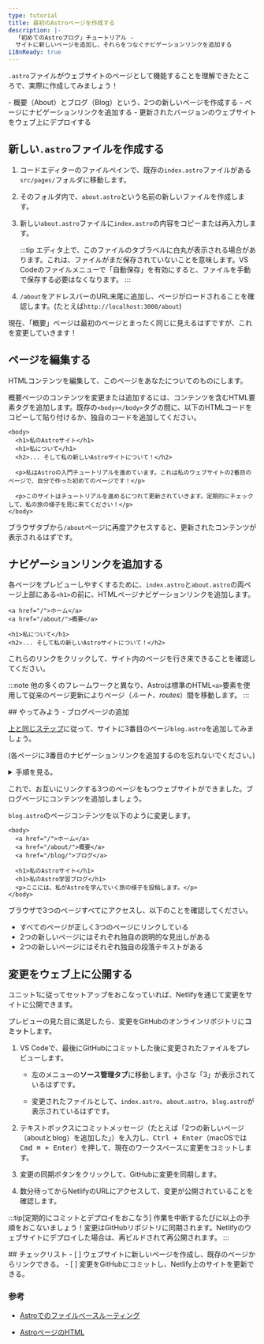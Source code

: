 ```yaml
---
type: tutorial
title: 最初のAstroページを作成する
description: |-
  「初めてのAstroブログ」チュートリアル -
  サイトに新しいページを追加し、それらをつなぐナビゲーションリンクを追加する
i18nReady: true
---
```



`.astro`ファイルがウェブサイトのページとして機能することを理解できたところで、実際に作成してみましょう！

<PreCheck>
  - 概要（About）とブログ（Blog）という、2つの新しいページを作成する
  - ページにナビゲーションリンクを追加する
  - 更新されたバージョンのウェブサイトをウェブ上にデプロイする
</PreCheck>

## 新しい`.astro`ファイルを作成する

1. コードエディターのファイルペインで、既存の`index.astro`ファイルがある`src/pages/`フォルダに移動します。

2. そのフォルダ内で、`about.astro`という名前の新しいファイルを作成します。

3. 新しい`about.astro`ファイルに`index.astro`の内容をコピーまたは再入力します。

    :::tip
    エディタ上で、このファイルのタブラベルに白丸が表示される場合があります。これは、ファイルがまだ保存されていないことを意味します。VS Codeのファイルメニューで「自動保存」を有効にすると、ファイルを手動で保存する必要はなくなります。
    :::

4. `/about`をアドレスバーのURL末尾に追加し、ページがロードされることを確認します。(たとえば`http://localhost:3000/about`)

現在、「概要」ページは最初のページとまったく同じに見えるはずですが、これを変更していきます！

## ページを編集する

HTMLコンテンツを編集して、このページをあなたについてのものにします。

概要ページのコンテンツを変更または追加するには、コンテンツを含むHTML要素タグを追加します。既存の`<body></body>`タグの間に、以下のHTMLコードをコピーして貼り付けるか、独自のコードを追加してください。

```astro title="src/pages/about.astro" ins={3-8} del={2}
<body>
  <h1>私のAstroサイト</h1>
  <h1>私について</h1>
  <h2>... そして私の新しいAstroサイトについて！</h2>

  <p>私はAstroの入門チュートリアルを進めています。これは私のウェブサイトの2番目のページで、自分で作った初めてのページです！</p>

  <p>このサイトはチュートリアルを進めるにつれて更新されていきます。定期的にチェックして、私の旅の様子を見に来てください！</p>
</body>
```

ブラウザタブから`/about`ページに再度アクセスすると、更新されたコンテンツが表示されるはずです。

## ナビゲーションリンクを追加する

各ページをプレビューしやすくするために、`index.astro`と`about.astro`の両ページ上部にある`<h1>`の前に、HTMLページナビゲーションリンクを追加します。

```astro title="src/pages/about.astro" ins={1-2}
<a href="/">ホーム</a>
<a href="/about/">概要</a>

<h1>私について</h1>
<h2>... そして私の新しいAstroサイトについて！</h2>
```

これらのリンクをクリックして、サイト内のページを行き来できることを確認してください。

:::note
他の多くのフレームワークと異なり、Astroは標準のHTML`<a>`要素を使用して従来のページ更新によりページ（_ルート_、_routes_）間を移動します。
:::

<Box icon="puzzle-piece">
## やってみよう - ブログページの追加

[上と同じステップ](#新しいastroファイルを作成する)に従って、サイトに3番目のページ`blog.astro`を追加してみましょう。

(各ページに3番目のナビゲーションリンクを追加するのを忘れないでください。)

<details>
<summary>手順を見る。</summary>
1. 新しいファイル`src/pages/blog.astro`を作成します。
2. `index.astro`の内容をすべてコピーして`blog.astro`に貼り付けます。
3. 以下のようにページの上部に[3番目のナビゲーションリンク](#ナビゲーションリンクを追加する)を追加します。

```astro title="src/pages/index.astro" ins={4}
<body>
  <a href="/">ホーム</a>
  <a href="/about/">概要</a>
  <a href="/blog/">ブログ</a>

  <h1>私のAstroサイト</h1>
</body>
```
</details>
</Box>

これで、お互いにリンクする3つのページをもつウェブサイトができました。ブログページにコンテンツを追加しましょう。

`blog.astro`のページコンテンツを以下のように変更します。
```astro astro title="src/pages/blog.astro" ins={7-8} del={6}
<body>
  <a href="/">ホーム</a>
  <a href="/about/">概要</a>
  <a href="/blog/">ブログ</a>

  <h1>私のAstroサイト</h1>
  <h1>私のAstro学習ブログ</h1>
  <p>ここには、私がAstroを学んでいく旅の様子を投稿します。</p>
</body>
```

ブラウザで3つのページすべてにアクセスし、以下のことを確認してください。
- すべてのページが正しく3つのページにリンクしている
- 2つの新しいページにはそれぞれ独自の説明的な見出しがある
- 2つの新しいページにはそれぞれ独自の段落テキストがある

## 変更をウェブ上に公開する

ユニット1に従ってセットアップをおこなっていれば、Netlifyを通じて変更をサイトに公開できます。

プレビューの見た目に満足したら、変更をGitHubのオンラインリポジトリに**コミット**します。

1. VS Codeで、最後にGitHubにコミットした後に変更されたファイルをプレビューします。

    - 左のメニューの**ソース管理タブ**に移動します。小さな「3」が表示されているはずです。

    - 変更されたファイルとして、`index.astro`、`about.astro`、`blog.astro`が表示されているはずです。

2. テキストボックスにコミットメッセージ（たとえば「2つの新しいページ（aboutとblog）を追加した」）を入力し、<kbd>Ctrl + Enter</kbd>（macOSでは<kbd>Cmd ⌘ + Enter</kbd>）を押して、現在のワークスペースに変更をコミットします。

3. <kbd>変更の同期</kbd>ボタンをクリックして、GitHubに変更を同期します。

4. 数分待ってからNetlifyのURLにアクセスして、変更が公開されていることを確認します。

:::tip[定期的にコミットとデプロイをおこなう]
作業を中断するたびに以上の手順をおこないましょう！変更はGitHubリポジトリに同期されます。Netlifyのウェブサイトにデプロイした場合は、再ビルドされて再公開されます。
:::



<Box icon="check-list">
## チェックリスト

<Checklist>
- [ ] ウェブサイトに新しいページを作成し、既存のページからリンクできる。
- [ ] 変更をGitHubにコミットし、Netlify上のサイトを更新できる。
</Checklist>
</Box>

### 参考

- [Astroでのファイルベースルーティング](/ja/core-concepts/astro-pages/#ファイルベースルーティング)

- [AstroページのHTML](/ja/core-concepts/astro-pages/#astroページ)
